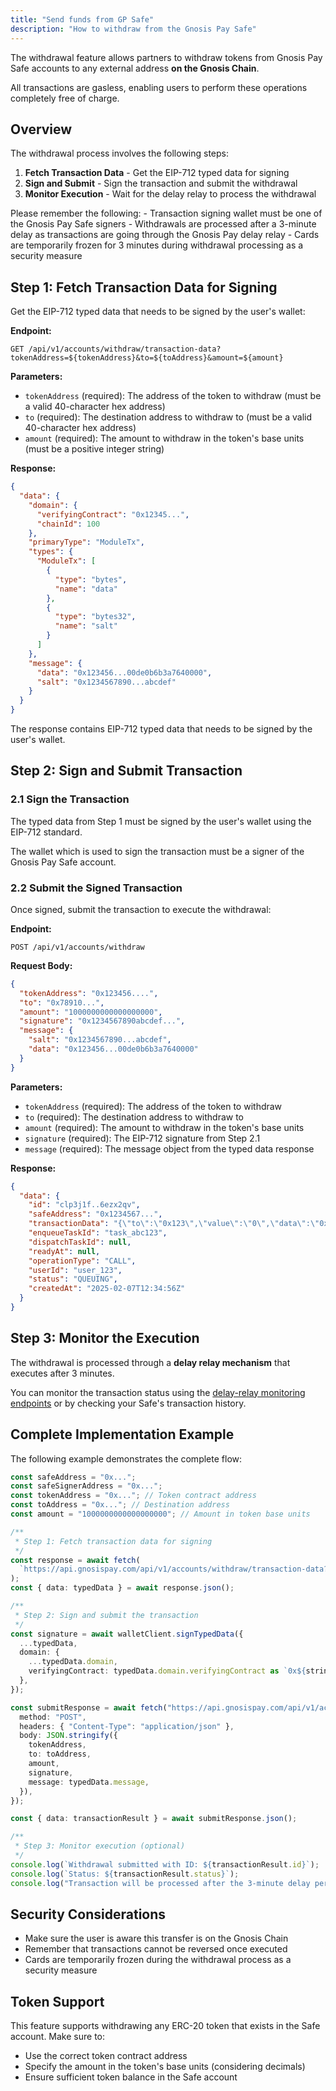 ```yaml
---
title: "Send funds from GP Safe"
description: "How to withdraw from the Gnosis Pay Safe"
---
```


The withdrawal feature allows partners to withdraw tokens from Gnosis Pay Safe accounts to any external address **on the Gnosis Chain**. 

All transactions are gasless, enabling users to perform these operations completely free of charge.

## Overview

The withdrawal process involves the following steps:

1. **Fetch Transaction Data** - Get the EIP-712 typed data for signing
2. **Sign and Submit** - Sign the transaction and submit the withdrawal
3. **Monitor Execution** - Wait for the delay relay to process the withdrawal

<Warning>
Please remember the following:
- Transaction signing wallet must be one of the Gnosis Pay Safe signers
- Withdrawals are processed after a 3-minute delay as transactions are going through the Gnosis Pay delay relay
- Cards are temporarily frozen for 3 minutes during withdrawal processing as a security measure
</Warning>

## Step 1: Fetch Transaction Data for Signing

Get the EIP-712 typed data that needs to be signed by the user's wallet:

**Endpoint:**
```http
GET /api/v1/accounts/withdraw/transaction-data?tokenAddress=${tokenAddress}&to=${toAddress}&amount=${amount}
```

**Parameters:**
- `tokenAddress` (required): The address of the token to withdraw (must be a valid 40-character hex address)
- `to` (required): The destination address to withdraw to (must be a valid 40-character hex address)
- `amount` (required): The amount to withdraw in the token's base units (must be a positive integer string)

**Response:**
```json
{
  "data": {
    "domain": {
      "verifyingContract": "0x12345...",
      "chainId": 100
    },
    "primaryType": "ModuleTx",
    "types": {
      "ModuleTx": [
        {
          "type": "bytes",
          "name": "data"
        },
        {
          "type": "bytes32",
          "name": "salt"
        }
      ]
    },
    "message": {
      "data": "0x123456...00de0b6b3a7640000",
      "salt": "0x1234567890...abcdef"
    }
  }
}
```

The response contains EIP-712 typed data that needs to be signed by the user's wallet.

## Step 2: Sign and Submit Transaction

### 2.1 Sign the Transaction

The typed data from Step 1 must be signed by the user's wallet using the EIP-712 standard.

<Warning>
The wallet which is used to sign the transaction must be a signer of the Gnosis Pay Safe account.
</Warning>

### 2.2 Submit the Signed Transaction

Once signed, submit the transaction to execute the withdrawal:

**Endpoint:**
```http
POST /api/v1/accounts/withdraw
```

**Request Body:**
```json
{
  "tokenAddress": "0x123456....",
  "to": "0x78910...",
  "amount": "1000000000000000000",
  "signature": "0x1234567890abcdef...",
  "message": {
    "salt": "0x1234567890...abcdef",
    "data": "0x123456...00de0b6b3a7640000"
  }
}
```

**Parameters:**
- `tokenAddress` (required): The address of the token to withdraw
- `to` (required): The destination address to withdraw to
- `amount` (required): The amount to withdraw in the token's base units
- `signature` (required): The EIP-712 signature from Step 2.1
- `message` (required): The message object from the typed data response

**Response:**
```json
{
  "data": {
    "id": "clp3j1f..6ezx2qv",
    "safeAddress": "0x1234567...",
    "transactionData": "{\"to\":\"0x123\",\"value\":\"0\",\"data\":\"0xabcdef\"}",
    "enqueueTaskId": "task_abc123",
    "dispatchTaskId": null,
    "readyAt": null,
    "operationType": "CALL",
    "userId": "user_123",
    "status": "QUEUING",
    "createdAt": "2025-02-07T12:34:56Z"
  }
}
```

## Step 3: Monitor the Execution

The withdrawal is processed through a **delay relay mechanism** that executes after 3 minutes.

You can monitor the transaction status using the [delay-relay monitoring endpoints](/api-reference/retrieve-the-list-of-delayed-transactions-for-the-authenticated-user) or by checking your Safe's transaction history.

## Complete Implementation Example

The following example demonstrates the complete flow:

```typescript
const safeAddress = "0x...";
const safeSignerAddress = "0x...";
const tokenAddress = "0x..."; // Token contract address
const toAddress = "0x..."; // Destination address
const amount = "1000000000000000000"; // Amount in token base units

/**
 * Step 1: Fetch transaction data for signing
 */
const response = await fetch(
  `https://api.gnosispay.com/api/v1/accounts/withdraw/transaction-data?tokenAddress=${tokenAddress}&to=${toAddress}&amount=${amount}`
);
const { data: typedData } = await response.json();

/**
 * Step 2: Sign and submit the transaction
 */
const signature = await walletClient.signTypedData({
  ...typedData,
  domain: {
    ...typedData.domain,
    verifyingContract: typedData.domain.verifyingContract as `0x${string}`,
  },
});

const submitResponse = await fetch("https://api.gnosispay.com/api/v1/accounts/withdraw", {
  method: "POST",
  headers: { "Content-Type": "application/json" },
  body: JSON.stringify({
    tokenAddress,
    to: toAddress,
    amount,
    signature,
    message: typedData.message,
  }),
});

const { data: transactionResult } = await submitResponse.json();

/**
 * Step 3: Monitor execution (optional)
 */
console.log(`Withdrawal submitted with ID: ${transactionResult.id}`);
console.log(`Status: ${transactionResult.status}`);
console.log("Transaction will be processed after the 3-minute delay period");
```

## Security Considerations

- Make sure the user is aware this transfer is on the Gnosis Chain
- Remember that transactions cannot be reversed once executed
- Cards are temporarily frozen during the withdrawal process as a security measure

## Token Support

This feature supports withdrawing any ERC-20 token that exists in the Safe account. Make sure to:

- Use the correct token contract address
- Specify the amount in the token's base units (considering decimals)
- Ensure sufficient token balance in the Safe account 